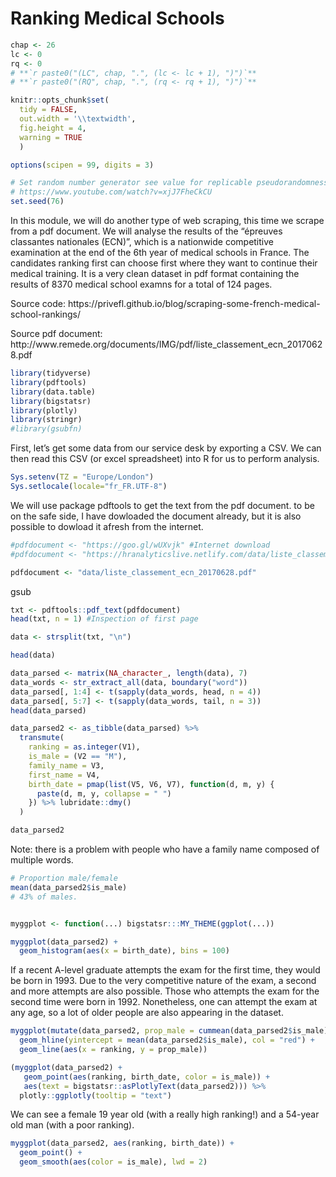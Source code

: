 # Ranking Medical Schools {#ranking-medical-school}

```r
chap <- 26
lc <- 0
rq <- 0
# **`r paste0("(LC", chap, ".", (lc <- lc + 1), ")")`**
# **`r paste0("(RQ", chap, ".", (rq <- rq + 1), ")")`**

knitr::opts_chunk$set(
  tidy = FALSE, 
  out.width = '\\textwidth', 
  fig.height = 4,
  warning = TRUE
  )

options(scipen = 99, digits = 3)

# Set random number generator see value for replicable pseudorandomness. Why 76?
# https://www.youtube.com/watch?v=xjJ7FheCkCU
set.seed(76)
```


In this module, we will do another type of web scraping, this time we scrape from a pdf document. We will analyse the results of the “épreuves classantes nationales (ECN)”, which is a nationwide competitive examination at the end of the 6th year of medical schools in France. The candidates ranking first can choose first where they want to continue their medical training. It is a very clean dataset in pdf format containing the results of 8370 medical school examns for a total of 124 pages.

Source code: https://privefl.github.io/blog/scraping-some-french-medical-school-rankings/

Source pdf document: http://www.remede.org/documents/IMG/pdf/liste_classement_ecn_20170628.pdf

```r
library(tidyverse)
library(pdftools)
library(data.table)
library(bigstatsr)
library(plotly)
library(stringr)
#library(gsubfn)
```

First, let's get some data from our service desk by exporting a CSV. We can then read this CSV (or excel spreadsheet) into R for us to perform analysis.

```r
Sys.setenv(TZ = "Europe/London")
Sys.setlocale(locale="fr_FR.UTF-8")
```

We will use package pdftools to get the text from the pdf document. to be on the safe side, I have dowloaded the document already, but it is also possible to dowload it afresh from the internet.


```r
#pdfdocument <- "https://goo.gl/wUXvjk" #Internet download
#pdfdocument <- "https://hranalyticslive.netlify.com/data/liste_classement_ecn_20170628.pdf"
```

```r
pdfdocument <- "data/liste_classement_ecn_20170628.pdf"
```


gsub
```r

txt <- pdftools::pdf_text(pdfdocument)
head(txt, n = 1) #Inspection of first page

data <- strsplit(txt, "\n")

head(data)

data_parsed <- matrix(NA_character_, length(data), 7)
data_words <- str_extract_all(data, boundary("word"))
data_parsed[, 1:4] <- t(sapply(data_words, head, n = 4))
data_parsed[, 5:7] <- t(sapply(data_words, tail, n = 3))
head(data_parsed)

data_parsed2 <- as_tibble(data_parsed) %>%
  transmute(
    ranking = as.integer(V1),
    is_male = (V2 == "M"),
    family_name = V3,
    first_name = V4,
    birth_date = pmap(list(V5, V6, V7), function(d, m, y) {
      paste(d, m, y, collapse = " ")
    }) %>% lubridate::dmy()
  ) 

data_parsed2
```

Note: there is a problem with people who have a family name composed of multiple words.

```r
# Proportion male/female
mean(data_parsed2$is_male)
# 43% of males.


myggplot <- function(...) bigstatsr:::MY_THEME(ggplot(...))

myggplot(data_parsed2) +
  geom_histogram(aes(x = birth_date), bins = 100)

```

If a recent A-level graduate attempts the exam for the first time, they would be born in 1993. Due to the very competitive nature of the exam, a second and more attempts are also possible. Those who attempts the exam for the second time were born in 1992. Nonetheless, one can attempt the exam at any age, so a lot of older people are also appearing in the dataset.

```r
myggplot(mutate(data_parsed2, prop_male = cummean(data_parsed2$is_male))) + 
  geom_hline(yintercept = mean(data_parsed2$is_male), col = "red") +
  geom_line(aes(x = ranking, y = prop_male))

(myggplot(data_parsed2) +
   geom_point(aes(ranking, birth_date, color = is_male)) +
   aes(text = bigstatsr::asPlotlyText(data_parsed2))) %>%
  plotly::ggplotly(tooltip = "text")
```

We can see a female 19 year old (with a really high ranking!) and a 54-year old man (with a poor ranking).

```r
myggplot(data_parsed2, aes(ranking, birth_date)) +
  geom_point() +
  geom_smooth(aes(color = is_male), lwd = 2)

```
